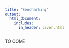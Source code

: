 ```yaml
---
title: "Bencharking"
output:
  html_document:
    includes:
      in_header: cover.html
---
```


TO COME